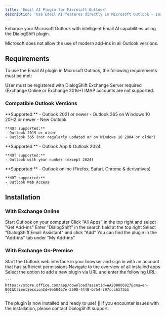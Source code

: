 ```yaml
---
title: 'Email AI Plugin for Microsoft Outlook'
description: 'Use Email AI features directly in Microsoft Outlook - Installation and Requirements'
---
```


Enhance your Microsoft Outlook with intelligent Email AI capabilities using the DialogShift plugin.

<Warning>
Microsoft does not allow the use of modern add-ins in all Outlook versions.
</Warning>

## Requirements

To use the Email AI plugin in Microsoft Outlook, the following requirements must be met:

<CardGroup cols={2}>
  <Card title="DialogShift Account" icon="user">
    User must be registered with DialogShift
  </Card>
  <Card title="Exchange Server" icon="server">
    Exchange Server required (Exchange Online or Exchange 2016+)
  </Card>
</CardGroup>

<Note>
IMAP accounts are not supported.
</Note>

### Compatible Outlook Versions

<Tabs>
  <Tab title="Windows">
    **Supported:**
    - Outlook 2021 or newer
    - Outlook 365 on Windows 10 20H2 or newer
    - New Outlook

    **NOT supported:**
    - Outlook 2019 or older
    - Outlook 365 (not regularly updated or on Windows 10 2004 or older)
  </Tab>
  
  <Tab title="Mac">
    **Supported:**
    - Outlook App & Outlook 2024

    **NOT supported:**
    - Outlook with year number (except 2024)
  </Tab>
  
  <Tab title="Web">
    **Supported:**
    - Outlook online (Firefox, Safari, Chrome & derivatives)

    **NOT supported:**
    - Outlook Web Access
  </Tab>
</Tabs>

## Installation

### With Exchange Online

<Steps>
  <Step title="Open Outlook">
    Start Outlook on your computer
  </Step>
  
  <Step title="Open Apps menu">
    Click "All Apps" in the top right and select "Get Add-ins"
  </Step>
  
  <Step title="Search for plugin">
    Enter "DialogShift" in the search field at the top right
  </Step>
  
  <Step title="Install plugin">
    Select "DialogShift Email Assistant" and click "Add"
  </Step>
  
  <Step title="Use plugin">
    You can find the plugin in the "Add-ins" tab under "My Add-ins"
  </Step>
</Steps>

### With Exchange On-Premise

<Steps>
  <Step title="Open Outlook Web Access">
    Start the Outlook web interface in your browser and sign in with an account that has sufficient permissions
  </Step>
  
  <Step title="Open Apps overview">
    Navigate to the overview of all installed apps
  </Step>
  
  <Step title="Add plugin via URL">
    Select the option to add a new plugin via URL and enter the following URL:
    
    ```
    https://store.office.com/app/download?assetid=WA200006927&cmu=en-001&ClientSessionId=9e50467e-3598-4440-b754-797ccc61f5b1
    ```
  </Step>
</Steps>

<Success>
The plugin is now installed and ready to use! 🎉
</Success>

<Info>
If you encounter issues with the installation, please contact DialogShift support.
</Info> 